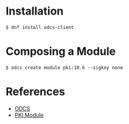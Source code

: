 = Installation =

<pre>
$ dnf install odcs-client
</pre>

= Composing a Module =

<pre>
$ odcs create module pki:10.6 --sigkey none
</pre>

= References =

* [https://pagure.io/odcs ODCS]
* [[PKI Module]]